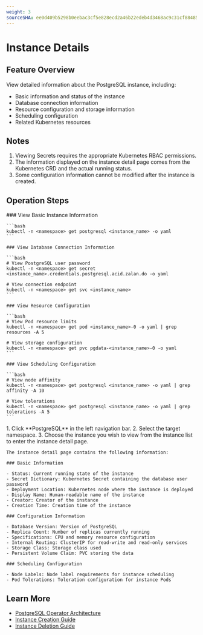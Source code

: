 ```yaml
---
weight: 3
sourceSHA: ee0d409b5298b0eebac3cf5e828ecd2a46b22edeb4d3468ac9c31cf88485b471
---
```


# Instance Details

## Feature Overview

View detailed information about the PostgreSQL instance, including:

- Basic information and status of the instance
- Database connection information
- Resource configuration and storage information
- Scheduling configuration
- Related Kubernetes resources

## Notes

1. Viewing Secrets requires the appropriate Kubernetes RBAC permissions.
2. The information displayed on the instance detail page comes from the Kubernetes CRD and the actual running status.
3. Some configuration information cannot be modified after the instance is created.

## Operation Steps

<Tabs>
  <Tab label="CLI">
    ### View Basic Instance Information

    ```bash
    kubectl -n <namespace> get postgresql <instance_name> -o yaml
    ```

    ### View Database Connection Information

    ```bash
    # View PostgreSQL user password
    kubectl -n <namespace> get secret <instance_name>.credentials.postgresql.acid.zalan.do -o yaml

    # View connection endpoint
    kubectl -n <namespace> get svc <instance_name>
    ```

    ### View Resource Configuration

    ```bash
    # View Pod resource limits
    kubectl -n <namespace> get pod <instance_name>-0 -o yaml | grep resources -A 5

    # View storage configuration
    kubectl -n <namespace> get pvc pgdata-<instance_name>-0 -o yaml
    ```

    ### View Scheduling Configuration

    ```bash
    # View node affinity
    kubectl -n <namespace> get postgresql <instance_name> -o yaml | grep affinity -A 10

    # View tolerations
    kubectl -n <namespace> get postgresql <instance_name> -o yaml | grep tolerations -A 5
    ```
  </Tab>

  <Tab label="Web Console">
    1. Click **PostgreSQL** in the left navigation bar.
    2. Select the target namespace.
    3. Choose the instance you wish to view from the instance list to enter the instance detail page.


    The instance detail page contains the following information:

    ### Basic Information

    - Status: Current running state of the instance
    - Secret Dictionary: Kubernetes Secret containing the database user password
    - Deployment Location: Kubernetes node where the instance is deployed
    - Display Name: Human-readable name of the instance
    - Creator: Creator of the instance
    - Creation Time: Creation time of the instance

    ### Configuration Information

    - Database Version: Version of PostgreSQL
    - Replica Count: Number of replicas currently running
    - Specifications: CPU and memory resource configuration
    - Internal Routing: ClusterIP for read-write and read-only services
    - Storage Class: Storage class used
    - Persistent Volume Claim: PVC storing the data

    ### Scheduling Configuration

    - Node Labels: Node label requirements for instance scheduling
    - Pod Tolerations: Toleration configuration for instance Pods
  </Tab>
</Tabs>

## Learn More

- [PostgreSQL Operator Architecture](../architecture.mdx)
- [Instance Creation Guide](./01_create_instance.mdx)
- [Instance Deletion Guide](./02_delete_instance.mdx)
